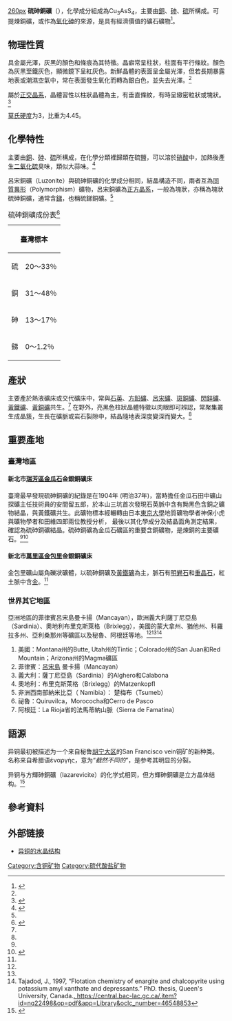 {{Infobox mineral
|name=硫砷銅礦
|image=Enargite-122840.jpg
|imagesize=260px
|category=[[含硫礦物|含硫礦物]]
|strunz=2.KA.05
|symmetry=''P''mn2<sub>1</sub>
|unit cell=a = 7.407(1), b = 6.436(1) <br/>c = 6.154(1) [Å]; Z = 2
|twinning=Twin plane {320} common, rarely as interpenetrating pseudohexagonal trillings
|chemistry category=[[硫鹽|硫鹽]]
|formula=Cu<sub>3</sub>AsS<sub>4</sub>
|color=灰黑色至鐵黑色，灰色至淺粉棕色，拋光部分的深紅內部反射
|habit=柱狀晶體為主，有垂直條紋，有時呈緻密粒狀或塊狀
|system=[[正交晶系|正交晶系]]
|cleavage=｛110｝解理：完全；｛100｝、｛010｝解理：清楚
|fracture=參差狀斷口
|tenacity=易碎
|mohs=3
|luster=金屬光澤
|streak=黑色
|gravity=4.4-4.5
|diaphaneity=不透明
|references=<ref name=":0" /><ref name=":1">{{Cite journal|title=臺灣金瓜石金銅礦區產銅的礦石礦物-硫砷銅礦|author=方建能|journal=臺灣鑛業|issue=第70卷第2期|year=2018年6月|page=第I-IV頁}}</ref><ref name=":2">{{Cite book|title=黃金山城地質趣|first=炳盛|publisher=國立臺灣博物館|year=2019|isbn=9789865437732|location=臺北市|pages=第212頁|first2=建能|first3=建華|last=余|last2=方|last3=蘇}}</ref><ref name=Mindat>http://www.mindat.org/min-1380.html {{Wayback|url=http://www.mindat.org/min-1380.html |date=20200621232717 }} Mindat</ref><ref>http://webmineral.com/data/Enargite.shtml {{Wayback|url=http://webmineral.com/data/Enargite.shtml |date=20200108014518 }} Webmineral</ref><ref name=HBM>{{Cite web |url=http://rruff.geo.arizona.edu/doclib/hom/enargite.pdf |title=Handbook of Mineralogy |access-date=2017-10-20 |archive-date=2012-04-15 |archive-url=https://web.archive.org/web/20120415072443/http://rruff.geo.arizona.edu/doclib/hom/enargite.pdf |dead-url=no }}</ref>
}}
[[image:Enargite-280299.jpg|260px]]
'''硫砷銅礦'''（{{lang-en|Enargite}}），化學成分組成為Cu<sub>3</sub>AsS<sub>4</sub>，主要由[[铜|銅]]、[[砷|砷]]、[[硫|硫]]所構成。可提煉銅礦，或作為[[三氧化二砷|氧化砷]]的來源，是具有經濟價值的礦石礦物<ref name=":0">{{Cite web|title=自然與人文數位博物館-硫砷銅礦|url=http://digimuse.nmns.edu.tw/Demo_2011/NewModule.aspx?ObjectId=0b00000180033492&ParentID=0b00000180033491&Type=&Part=&Domain=gg&Field=m0|language=zh-tw}}</ref>。

== 物理性質 ==
具金屬光澤，灰黑的顏色和條痕為其特徵。晶癖常呈柱狀，柱面有平行條紋。顏色為灰黑至鐵灰色，顯微鏡下呈紅灰色。新鮮晶體的表面呈金屬光澤，但若長期暴露地表或潮濕空氣中，常在表面發生氧化而轉為銀白色，並失去光澤。<ref name=":0" />

屬於[[正交晶系|正交晶系]]，晶體習性以柱狀晶體為主，有垂直條紋，有時呈緻密粒狀或塊狀。<ref name=":1">{{Cite journal|title=臺灣金瓜石金銅礦區產銅的礦石礦物-硫砷銅礦|author=方建能|journal=臺灣鑛業|issue=第70卷第2期|year=2018年6月|page=第I-IV頁}}</ref>

[[莫氏硬度|莫氏硬度]]为3，比重为4.45。

== 化學特性 ==
主要由[[铜|銅]]、[[砷|砷]]、[[硫|硫]]所構成，在化學分類裡歸類在硫鹽，可以溶於[[硝酸|硝酸]]中，加熱後產生[[二氧化硫|二氧化硫]]臭味，類似大蒜味。<ref name=":3">{{Cite journal|title=金瓜石的硫砷銅礦|author=陳嘉林|url=https://smcase.ntu.edu.tw/SMCASE/?p=4216|journal=科學月刊|issue=374|year=2001年2月|page=第183頁|access-date=2021-03-06|archive-date=2020-12-02|archive-url=https://web.archive.org/web/20201202190216/https://smcase.ntu.edu.tw/SMCASE/?p=4216|dead-url=no}}</ref>

呂宋銅礦（Luzonite）與硫砷銅礦的化學成分相同，結晶構造不同，兩者互為[[同质异形体|同質異形]]（Polymorphism）礦物，呂宋銅礦為[[正交晶系|正方晶系]]，一般為塊狀，亦稱為塊狀硫砷銅礦，通常含[[锑|銻]]，也稱硫銻銅礦。<ref name=":3" />
{| class="wikitable"
|+硫砷銅礦成份表<ref name=":4">{{Cite journal|title=臺灣之礦物|author=陳培源、劉德慶、黃怡楨|url=https://twgeoref.moeacgs.gov.tw/GipOpenWeb/wSite/ct?xItem=122171&mp=106&ctNode=334|journal=臺灣地質系列|issue=第14號|year=2004|page=第54-57頁|access-date=2021-03-06|archive-date=2021-08-02|archive-url=https://web.archive.org/web/20210802101254/https://twgeoref.moeacgs.gov.tw/GipOpenWeb/wSite/ct?xItem=122171&mp=106&ctNode=334|dead-url=no}}</ref>
! colspan="2" |臺灣標本
! colspan="2" |'''理論組成（Berry & Maron, 1959）'''
|-
|硫
|20～33％
|S
|32.6
|-
|銅
|31～48％
|Cu
|48.3
|-
|砷
|13～17％
|As
|19.1
|-
|銻
|0～1.2％
| colspan="2" |（Sb＜6.0）
|}

== 產狀 ==
主要產於熱液礦床或交代礦床中，常與[[石英|石英]]、[[方铅矿|方鉛礦]]、[[呂宋銅礦|呂宋礦]]、[[斑銅礦|斑銅礦]]、[[閃鋅礦|閃鋅礦]]、[[黄铁矿|黃鐵礦]]、[[黃銅礦|黃銅礦]]共生。<ref name=":0" /> 在野外，亮黑色柱狀晶體特徵以肉眼即可辨認，常聚集叢生成晶簇，生長在礦脈或岩石裂隙中，結晶隨地表深度變深而變大。<ref name=":1" />

== 重要產地 ==

=== 臺灣地區 ===
==== 新北市[[瑞芳區|瑞芳區]][[金瓜石|金瓜石]]金銀銅礦床 ====

臺灣最早發現硫砷銅礦的紀錄是在1904年 (明治37年)，當時擔任金瓜石田中礦山探礦主任技術員的安間留五郎，於本山三坑首次發現石英脈中含有黝黑色含銅之礦物結晶，與黃鐵礦共生。此礦物標本經輾轉由日本[[东京大学|東京大學]]地質礦物學者神保小虎與礦物學者和田維四郎兩位教授分析， 最後以其化學成分及結晶面角測定結果，確認為硫砷銅礦結晶。硫砷銅礦為金瓜石礦區的重要含銅礦物，是煉銅的主要礦石。<ref name=":1" /><ref>{{Cite journal|title=硫砷銅礦的發現與金瓜石礦山|author=駱淑蓉|url=https://www.gep.ntpc.gov.tw/files/file_pool/1/0G252605933090405183/5硫砷銅礦的發現與金瓜石礦山_駱淑蓉.pdf|journal=新北市立黃金博物館學刊|year=2016年|page=第76-93頁|access-date=2022-01-20|archive-date=2020-11-12|archive-url=https://web.archive.org/web/20201112192749/https://www.gep.ntpc.gov.tw/files/file_pool/1/0G252605933090405183/5%E7%A1%AB%E7%A0%B7%E9%8A%85%E7%A4%A6%E7%9A%84%E7%99%BC%E7%8F%BE%E8%88%87%E9%87%91%E7%93%9C%E7%9F%B3%E7%A4%A6%E5%B1%B1_%E9%A7%B1%E6%B7%91%E8%93%89.pdf|dead-url=no}}</ref>

==== 新北市[[萬里區|萬里區]][[金山區_(台灣)|金包里]]金銀銅礦床 ====

金包里礦山屬角礫狀礦體，以硫砷銅礦及[[黄铁矿|黃鐵礦]]為主，脈石有[[明礬石|明礬石]]和[[重晶石|重晶石]]，紅土脈中含[[金|金]]。<ref name=":4" />

=== 世界其它地區 ===
亞洲地區的菲律賓呂宋島曼卡揚（Mancayan），歐洲義大利薩丁尼亞島（Sardinia）、奧地利布里克斯萊格（Brixlegg），美國的蒙大拿州、猶他州、科羅拉多州、亞利桑那州等礦區以及秘魯、阿根廷等地。<ref name=":0" /><ref name=":3" /><ref>Tajadod, J., 1997, “Flotation chemistry of enargite and chalcopyrite using potassium amyl xanthate and depressants.” PhD. thesis, Queen's University, Canada.[https://central.bac-lac.gc.ca/.item?id=nq22498&op=pdf&app=Library&oclc_number=46548853 . https://central.bac-lac.gc.ca/.item?id=nq22498&op=pdf&app=Library&oclc_number=46548853]</ref>

# 美國：Montana州的Butte, Utah州的Tintic；Colorado州的San Juan和Red Mountain；Arizona州的Magma礦區
# 菲律賓：[[呂宋|呂宋島]] 曼卡揚（Mancayan） 
# 義大利：薩丁尼亞島（Sardinia）的Alghero和Calabona
# 奧地利：布里克斯萊格（Brixlegg）的Matzenkopfl
# 非洲西南部納米比亞（ Namibia）： 楚梅布（Tsumeb）
# 祕魯：Quiruvilca，Morococha和Cerro de Pasco
# 阿根廷：La Rioja省的法馬蒂納山脈（Sierra de Famatina）

== 語源 ==
异铜最初被描述为一个来自秘鲁[[胡宁大区|胡宁大区]]的San Francisco vein铜矿的新种类{{What}}。 名称来自希腊语έναργής，意为“''截然不同的''”，是参考其明显的分裂{{What}}。

异铜与方輝砷銅礦（lazarevicite）的化学式相同，但方輝砷銅礦是立方晶体结构。<ref>{{cite web|url=http://www.mindat.org/min-2355.html|title=Lazarevicite on Mindat|accessdate=2009-06-06|archive-date=2021-02-26|archive-url=https://web.archive.org/web/20210226172759/http://www.mindat.org/min-2355.html|dead-url=no}}</ref>

== 參考資料 ==
{{reflist}}

== 外部链接 ==
{{Commons category-inline|Enargite}}
* [https://web.archive.org/web/20090615230035/http://cst-www.nrl.navy.mil/lattice/struk/h2_5.html 异铜的水晶结构]

[[Category:含铜矿物|Category:含铜矿物]]
[[Category:硫代酸盐矿物|Category:硫代酸盐矿物]]
